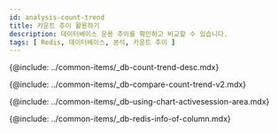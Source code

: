 ```yaml
---
id: analysis-count-trend
title: 카운트 추이 활용하기
description: 데이터베이스 운용 추이를 확인하고 비교할 수 있습니다.
tags: [ Redis, 데이터베이스, 분석, 카운트 추이 ]
---
```



<!-- 카운트 추이 -->
{@include: ../common-items/_db-count-trend-desc.mdx}

<!-- 카운트 추이 비교 -->
{@include: ../common-items/_db-compare-count-trend-v2.mdx}


<!-- 차트 및 액티브 세션 영역 활용하기 -->
{@include: ../common-items/_db-using-chart-activesession-area.mdx}

<!-- 컬럼 정보 안내 -->
{@include: ../common-items/_db-redis-info-of-column.mdx}